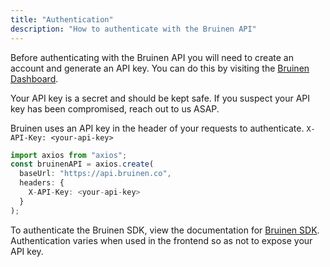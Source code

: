 ```yaml
---
title: "Authentication"
description: "How to authenticate with the Bruinen API"
---
```


Before authenticating with the Bruinen API you will need to create an account and generate an API key. You can do this by visiting the [Bruinen Dashboard](https://dashboard.bruinen.com).

Your API key is a secret and should be kept safe. If you suspect your API key has been compromised, reach out to us ASAP.

Bruinen uses an API key in the header of your requests to authenticate. `X-API-Key: <your-api-key>`

```typescript
import axios from "axios";
const bruinenAPI = axios.create(
  baseUrl: "https://api.bruinen.co",
  headers: {
    X-API-Key: <your-api-key>
  }
);
```

To authenticate the Bruinen SDK, view the documentation for [Bruinen SDK](/api-reference/bruinen-sdk). Authentication varies when used in the frontend so as not to expose your API key.
